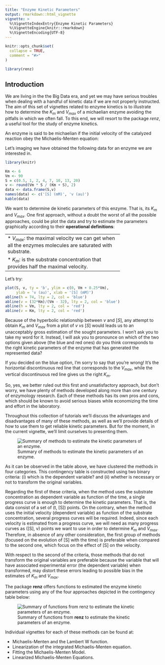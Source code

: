 ```yaml
---
title: "Enzyme Kinetic Parameters"
output: rmarkdown::html_vignette
vignette: >
  %\VignetteIndexEntry{Enzyme Kinetic Parameters}
  %\VignetteEngine{knitr::rmarkdown}
  %\VignetteEncoding{UTF-8}
---
```


```r
knitr::opts_chunk$set(
  collapse = TRUE,
  comment = "#>"
)
```

```r
library(renz)
```

## Introduction

We are living in the the Big Data era, and yet we may have serious troubles when dealing with a handful of kinetic data if we are not properly instructed. The aim of this set of vignettes related to enzyme kinetics is to illustrate how to determine the $K_m$ and $V_{max}$ of a michaelian enzyme avoiding the pitfalls in which we often fall. To this end, we will resort to the package *renz*, a useful tool for the study of enzyme kinetics. 

An enzyme is said to be michaelian if the initial velocity of the catalyzed reaction obey the Michaelis-Menten equation:

\begin{equation}
\tag{1}
v = V_{max} \frac{[S]}{K_m + [S]}
\end{equation}

Let's imaging we have obtained the following data for an enzyme we are interested in. 

```r
library(knitr)

Km <- 6
Vm <- 90
S = c(0.5, 1, 2, 4, 7, 10, 13, 20)
v <- round(Vm * S / (Km + S), 2)
data <- data.frame(S,v)
names(data) <- c('[S] (mM)', 'v (au)')
kable(data)

```

We want to determine de kinetic parameters of this enzyme. That is, its $K_m$ and $V_{max}$. One first approach, without a doubt the worst of all the possible approaches, could be plot the data and try to estimate the parameters graphically according to their **operational definitions**:

----------------------------------------------------
* $V_{max}$: the maximal velocity we can get when all the enzymes molecules are saturated with substrate.

* $K_m$: is the substrate concentration that provides half the maximal velocity. 
----------------------------------------------------

Let's try:

```r
plot(S, v, ty = 'b', ylim = c(0, Vm + 0.25*Vm), 
     ylab = 'v (au)', xlab = '[S] (mM)')
abline(h = 74, lty = 2, col = 'blue')
abline(v = (32*Km)/(Vm - 32), lty = 2, col = 'blue')
abline(h = Vm, lty = 2, col = 'red')
abline(v = Km, lty = 2, col = 'red')
```



Because of the hyperbolic relationship between $v$ and $[S]$, any attempt to obtain $K_m$ and $V_{max}$ from a plot of $v$ *vs* $[S]$ would leads us to an unacceptably gross estimation of the sought parameters. I won't ask you to take my word for it. Instead, I will ask you to pronounce on which of the two options given above (the blue and red ones) do you think corresponds to the right kinetic parameters of the enzyme that has generated the represented data?

If you decided on the blue option, I'm sorry to say that you're wrong! It's the horizontal discontinuous red line that corresponds to the $V_{max}$, while the vertical discontinuous red line gives us the right $K_m$. 

So, yes, we better ruled out this first and unsatisfactory approach, but don't worry, we have plenty of methods developed along more than one century of enzymology research. Each of these methods has its own pros and cons, which should be known to avoid serious biases while economizing the time and effort in the laboratory.

Throughout this collection of tutorials we'll discuss the advantages and disadvantages of many of these methods, as well as we'll provide details of how to use them to get reliable kinetic parameters. But for the moment, in the current vignette, we'll limit ourselves to presenting them.

![Summary of methods to estimate the kinetic parameters of an enzyme.](./Figures/png/SummaryMethodsKmVm.png)

As it can be observed in the table above, we have clustered the methods in four categories. This contingency table is constructed using two binary criteria: (i) which is the dependent variable? and (ii) whether is necessary or not to transform the original variables.

Regarding the first of these criteria, when the method uses the substrate concentration as dependent variable as function of the time, a single progress curve is enough to determine the kinetic parameters. That is, the data consist of a set of (t, [S]) points. On the contrary, when the method uses the initial velocity (dependent variable) as function of the substrate concentration, several progress curves will be required. Indeed, since each velocity is  estimated from a progress curve, we will need as many progress curves as ([S], v) points we want to use in order to determine $K_m$ and $V_{max}$.  Therefore, in absence of any other consideration, the first group of methods (focused on the evolution of [S] with the time) is preferable when compared to the second one, which focus on the effect of [S] on the velocity. 

With respect to the second of the criteria, those methods that do not transform the original variables are preferable because the variable that will have associated experimental error (the dependent variable) when transformed, may distort these errors leading to possible bias in the estimates of $K_m$ and $V_{max}$.

The package **renz** offers functions to estimated the enzyme kinetic parameters using any of the four approaches depicted in the contingency table below:

![Summary of functions from **renz** to estimate the kinetic parameters of an enzyme.](./Figures/png/SummaryFunctionsKmVm.png)

Individual vignettes for each of these methods can be found at:

* Michaelis-Menten and the Lambert W function.
* Linearization of the integrated Michaelis-Menten equation.
* Fitting the Michaelis-Menten Model. 
* Linearized Michaelis-Menten Equations.


